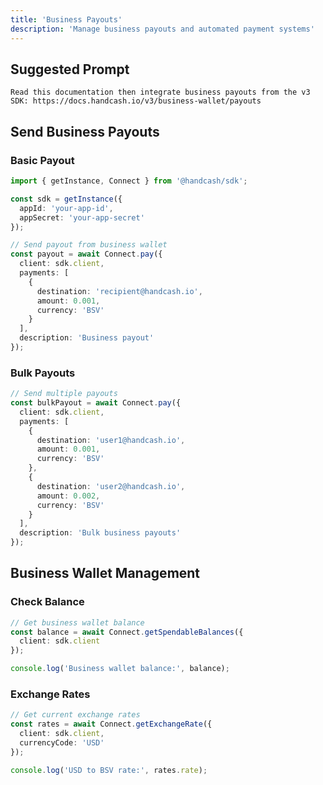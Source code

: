 ```yaml
---
title: 'Business Payouts'
description: 'Manage business payouts and automated payment systems'
---
```


## Suggested Prompt

```text
Read this documentation then integrate business payouts from the v3 SDK: https://docs.handcash.io/v3/business-wallet/payouts
```

## Send Business Payouts

### Basic Payout

```typescript
import { getInstance, Connect } from '@handcash/sdk';

const sdk = getInstance({
  appId: 'your-app-id',
  appSecret: 'your-app-secret'
});

// Send payout from business wallet
const payout = await Connect.pay({
  client: sdk.client,
  payments: [
    {
      destination: 'recipient@handcash.io',
      amount: 0.001,
      currency: 'BSV'
    }
  ],
  description: 'Business payout'
});
```

### Bulk Payouts

```typescript
// Send multiple payouts
const bulkPayout = await Connect.pay({
  client: sdk.client,
  payments: [
    {
      destination: 'user1@handcash.io',
      amount: 0.001,
      currency: 'BSV'
    },
    {
      destination: 'user2@handcash.io',
      amount: 0.002,
      currency: 'BSV'
    }
  ],
  description: 'Bulk business payouts'
});
```

## Business Wallet Management

### Check Balance

```typescript
// Get business wallet balance
const balance = await Connect.getSpendableBalances({
  client: sdk.client
});

console.log('Business wallet balance:', balance);
```

### Exchange Rates

```typescript
// Get current exchange rates
const rates = await Connect.getExchangeRate({
  client: sdk.client,
  currencyCode: 'USD'
});

console.log('USD to BSV rate:', rates.rate);
```
